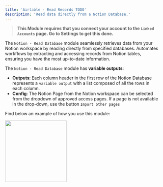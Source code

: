```yaml
---
title: 'Airtable - Read Records TODO'
description: 'Read data directly from a Notion Database.'
---
```


>**This Module requires that you connect your account to the `Linked Accounts` page. Go to Settings to get this done.**

The `Notion - Read Database` module seamlessly retrieves data from your Notion workspace by reading directly from specified databases. Automates workflows by extracting and accessing records from Notion tables, ensuring you have the most up-to-date information.

The `Notion - Read Database` module has **variable outputs**:

- **Outputs**: Each column header in the first row of the Notion Database represents a `variable output` with a list composed of all the rows in each column.
- **Config**: The Notion Page from the Notion workspace can be selected from the dropdown of approved access pages. If a page is not available in the drop-down, use the button `Import other pages`

Find below an example of how you use this module:

<img height="200" src="/NReaddatabase.png"/>
